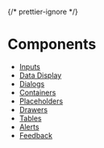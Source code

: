 
{/* prettier-ignore */}
<Meta title="Components" />

# Components

- [Inputs](?path=/docs/components-inputs--docs)
- [Data Display](?path=/docs/components-data-display--docs)
- [Dialogs](?path=/docs/components-dialogs--docs)
- [Containers](?path=/docs/components-containers--docs)
- [Placeholders](?path=/docs/components-placeholders--docs)
- [Drawers](?path=/docs/components-drawers--docs)
- [Tables](?path=/docs/components-tables--docs)
- [Alerts](?path=/docs/components-alerts--docs)
- [Feedback](?path=/docs/components-feedback--docs)
